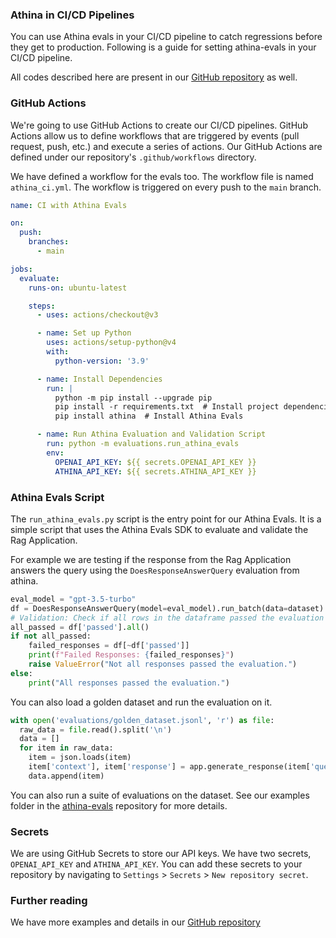 
### Athina in CI/CD Pipelines

You can use Athina evals in your CI/CD pipeline to catch regressions before they get to production. Following is a guide for setting athina-evals in your CI/CD pipeline. 

All codes described here are present in our [GitHub repository](https://github.com/athina-ai/athina-evals-ci/) as well.

### GitHub Actions
We're going to use GitHub Actions to create our CI/CD pipelines. GitHub Actions allow us to define workflows that are triggered by events (pull request, push, etc.) and execute a series of actions.
Our GitHub Actions are defined under our repository's `.github/workflows` directory. 

We have defined a workflow for the evals too. The workflow file is named `athina_ci.yml`. The workflow is triggered on every push to the `main` branch.

```yaml
name: CI with Athina Evals

on:
  push:
    branches:
      - main

jobs:
  evaluate:
    runs-on: ubuntu-latest

    steps:
      - uses: actions/checkout@v3

      - name: Set up Python
        uses: actions/setup-python@v4
        with:
          python-version: '3.9'

      - name: Install Dependencies
        run: |
          python -m pip install --upgrade pip
          pip install -r requirements.txt  # Install project dependencies
          pip install athina  # Install Athina Evals

      - name: Run Athina Evaluation and Validation Script
        run: python -m evaluations.run_athina_evals
        env:
          OPENAI_API_KEY: ${{ secrets.OPENAI_API_KEY }}
          ATHINA_API_KEY: ${{ secrets.ATHINA_API_KEY }}
```

### Athina Evals Script
The `run_athina_evals.py` script is the entry point for our Athina Evals. It is a simple script that uses the Athina Evals SDK to evaluate and validate the Rag Application. 

For example we are testing if the response from the Rag Application answers the query using the `DoesResponseAnswerQuery` evaluation from athina.

```python
eval_model = "gpt-3.5-turbo"
df = DoesResponseAnswerQuery(model=eval_model).run_batch(data=dataset).to_df()
# Validation: Check if all rows in the dataframe passed the evaluation
all_passed = df['passed'].all()
if not all_passed:
    failed_responses = df[~df['passed']]
    print(f"Failed Responses: {failed_responses}")
    raise ValueError("Not all responses passed the evaluation.")
else:
    print("All responses passed the evaluation.")
```

You can also load a golden dataset and run the evaluation on it. 

```python
with open('evaluations/golden_dataset.jsonl', 'r') as file:
  raw_data = file.read().split('\n')
  data = []
  for item in raw_data:
    item = json.loads(item)
    item['context'], item['response'] = app.generate_response(item['query'])
    data.append(item)
```

You can also run a suite of evaluations on the dataset. See our examples folder in the [athina-evals](https://github.com/athina-ai/athina-evals/tree/main/examples) repository for more details.

### Secrets
We are using GitHub Secrets to store our API keys. We have two secrets, `OPENAI_API_KEY` and `ATHINA_API_KEY`.
You can add these secrets to your repository by navigating to `Settings` > `Secrets` > `New repository secret`.

### Further reading
We have more examples and details in our [GitHub repository](https://github.com/athina-ai/athina-evals-ci/)